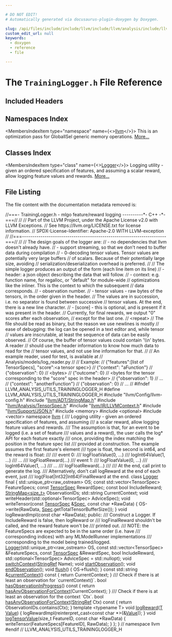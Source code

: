```yaml
---

# DO NOT EDIT!
# Automatically generated via docusaurus-plugin-doxygen by Doxygen.

slug: /api/files/include/include/llvm/include/llvm/analysis/include/llvm/analysis/utils/traininglogger-h
custom_edit_url: null
keywords:
  - doxygen
  - reference
  - file

---
```





# The `TrainingLogger.h` File Reference

<DoxygenPage pluginConfig={pluginConfig}>



## Included Headers

<IncludesList>
<IncludesListItem
  filePath="llvm/Config/llvm-config.h"
  permalink=""
  isLocal="true" />
<IncludesListItem
  filePath="llvm/ADT/StringMap.h"
  permalink="/docs/api/files/include/include/llvm/include/llvm/adt/stringmap-h"
  isLocal="true" />
<IncludesListItem
  filePath="llvm/Analysis/TensorSpec.h"
  permalink="/docs/api/files/include/include/llvm/include/llvm/analysis/tensorspec-h"
  isLocal="true" />
<IncludesListItem
  filePath="llvm/IR/LLVMContext.h"
  permalink="/docs/api/files/include/include/llvm/include/llvm/ir/llvmcontext-h"
  isLocal="true" />
<IncludesListItem
  filePath="llvm/Support/JSON.h"
  permalink="/docs/api/files/include/include/llvm/include/llvm/support/json-h"
  isLocal="true" />
<IncludesListItem
  filePath="memory"
  permalink=""
  isLocal="false" />
<IncludesListItem
  filePath="optional"
  permalink=""
  isLocal="false" />
<IncludesListItem
  filePath="vector"
  permalink=""
  isLocal="false" />
</IncludesList>

## Namespaces Index

<MembersIndex>

<MembersIndexItem
  type="namespace"
  name={<><a href="/docs/api/namespaces/llvm">llvm</a></>}>
This is an optimization pass for GlobalISel generic memory operations. <a href="/docs/api/namespaces/llvm/#details">More...</a>
</MembersIndexItem>

</MembersIndex>

## Classes Index

<MembersIndex>

<MembersIndexItem
  type="class"
  name={<><a href="/docs/api/classes/llvm/logger">Logger</a></>}>
Logging utility - given an ordered specification of features, and assuming a scalar reward, allow logging feature values and rewards. <a href="/docs/api/classes/llvm/logger/#details">More...</a>
</MembersIndexItem>

</MembersIndex>


## File Listing

The file content with the documentation metadata removed is:

<ProgramListing>

<Link id="l00001" /><CodeLine lineNumber="1"><Highlight kind="comment">//===- TrainingLogger.h - mlgo feature/reward logging  ----------&#42;- C++ -&#42;-===//</Highlight><Highlight kind="normal"></Highlight></CodeLine>
<Link id="l00002" /><CodeLine lineNumber="2"><Highlight kind="normal"></Highlight><Highlight kind="comment">//</Highlight><Highlight kind="normal"></Highlight></CodeLine>
<Link id="l00003" /><CodeLine lineNumber="3"><Highlight kind="normal"></Highlight><Highlight kind="comment">// Part of the LLVM Project, under the Apache License v2.0 with LLVM Exceptions.</Highlight><Highlight kind="normal"></Highlight></CodeLine>
<Link id="l00004" /><CodeLine lineNumber="4"><Highlight kind="normal"></Highlight><Highlight kind="comment">// See https://llvm.org/LICENSE.txt for license information.</Highlight><Highlight kind="normal"></Highlight></CodeLine>
<Link id="l00005" /><CodeLine lineNumber="5"><Highlight kind="normal"></Highlight><Highlight kind="comment">// SPDX-License-Identifier: Apache-2.0 WITH LLVM-exception</Highlight><Highlight kind="normal"></Highlight></CodeLine>
<Link id="l00006" /><CodeLine lineNumber="6"><Highlight kind="normal"></Highlight><Highlight kind="comment">//</Highlight><Highlight kind="normal"></Highlight></CodeLine>
<Link id="l00007" /><CodeLine lineNumber="7"><Highlight kind="normal"></Highlight><Highlight kind="comment">//===----------------------------------------------------------------------===//</Highlight><Highlight kind="normal"></Highlight></CodeLine>
<Link id="l00008" /><CodeLine lineNumber="8"><Highlight kind="normal"></Highlight><Highlight kind="comment">//</Highlight><Highlight kind="normal"></Highlight></CodeLine>
<Link id="l00009" /><CodeLine lineNumber="9"><Highlight kind="normal"></Highlight><Highlight kind="comment">// The design goals of the logger are:</Highlight><Highlight kind="normal"></Highlight></CodeLine>
<Link id="l00010" /><CodeLine lineNumber="10"><Highlight kind="normal"></Highlight><Highlight kind="comment">// - no dependencies that llvm doesn&#39;t already have.</Highlight><Highlight kind="normal"></Highlight></CodeLine>
<Link id="l00011" /><CodeLine lineNumber="11"><Highlight kind="normal"></Highlight><Highlight kind="comment">// - support streaming, so that we don&#39;t need to buffer data during compilation</Highlight><Highlight kind="normal"></Highlight></CodeLine>
<Link id="l00012" /><CodeLine lineNumber="12"><Highlight kind="normal"></Highlight><Highlight kind="comment">// - 0-decoding tensor values. Tensor values are potentially very large buffers</Highlight><Highlight kind="normal"></Highlight></CodeLine>
<Link id="l00013" /><CodeLine lineNumber="13"><Highlight kind="normal"></Highlight><Highlight kind="comment">// of scalars. Because of their potentially large size, avoiding</Highlight><Highlight kind="normal"></Highlight></CodeLine>
<Link id="l00014" /><CodeLine lineNumber="14"><Highlight kind="normal"></Highlight><Highlight kind="comment">// serialization/deserialization overhead is preferred.</Highlight><Highlight kind="normal"></Highlight></CodeLine>
<Link id="l00015" /><CodeLine lineNumber="15"><Highlight kind="normal"></Highlight><Highlight kind="comment">//</Highlight><Highlight kind="normal"></Highlight></CodeLine>
<Link id="l00016" /><CodeLine lineNumber="16"><Highlight kind="normal"></Highlight><Highlight kind="comment">// The simple logger produces an output of the form (each line item on its line)</Highlight><Highlight kind="normal"></Highlight></CodeLine>
<Link id="l00017" /><CodeLine lineNumber="17"><Highlight kind="normal"></Highlight><Highlight kind="comment">// - header: a json object describing the data that will follow.</Highlight><Highlight kind="normal"></Highlight></CodeLine>
<Link id="l00018" /><CodeLine lineNumber="18"><Highlight kind="normal"></Highlight><Highlight kind="comment">// - context: e.g. function name, for regalloc, or &quot;default&quot; for module-wide</Highlight><Highlight kind="normal"></Highlight></CodeLine>
<Link id="l00019" /><CodeLine lineNumber="19"><Highlight kind="normal"></Highlight><Highlight kind="comment">// optimizations like the inliner. This is the context to which the subsequent</Highlight><Highlight kind="normal"></Highlight></CodeLine>
<Link id="l00020" /><CodeLine lineNumber="20"><Highlight kind="normal"></Highlight><Highlight kind="comment">// data corresponds.</Highlight><Highlight kind="normal"></Highlight></CodeLine>
<Link id="l00021" /><CodeLine lineNumber="21"><Highlight kind="normal"></Highlight><Highlight kind="comment">// - observation number.</Highlight><Highlight kind="normal"></Highlight></CodeLine>
<Link id="l00022" /><CodeLine lineNumber="22"><Highlight kind="normal"></Highlight><Highlight kind="comment">// - tensor values - raw bytes of the tensors, in the order given in the header.</Highlight><Highlight kind="normal"></Highlight></CodeLine>
<Link id="l00023" /><CodeLine lineNumber="23"><Highlight kind="normal"></Highlight><Highlight kind="comment">// The values are in succession, i.e. no separator is found between successive</Highlight><Highlight kind="normal"></Highlight></CodeLine>
<Link id="l00024" /><CodeLine lineNumber="24"><Highlight kind="normal"></Highlight><Highlight kind="comment">// tensor values. At the end, there is a new line character.</Highlight><Highlight kind="normal"></Highlight></CodeLine>
<Link id="l00025" /><CodeLine lineNumber="25"><Highlight kind="normal"></Highlight><Highlight kind="comment">// - &#91;score&#93; - this is optional, and is present if it was present in the header.</Highlight><Highlight kind="normal"></Highlight></CodeLine>
<Link id="l00026" /><CodeLine lineNumber="26"><Highlight kind="normal"></Highlight><Highlight kind="comment">// Currently, for final rewards, we output &quot;0&quot; scores after each observation,</Highlight><Highlight kind="normal"></Highlight></CodeLine>
<Link id="l00027" /><CodeLine lineNumber="27"><Highlight kind="normal"></Highlight><Highlight kind="comment">// except for the last one.</Highlight><Highlight kind="normal"></Highlight></CodeLine>
<Link id="l00028" /><CodeLine lineNumber="28"><Highlight kind="normal"></Highlight><Highlight kind="comment">// &lt;repeat&gt;</Highlight><Highlight kind="normal"></Highlight></CodeLine>
<Link id="l00029" /><CodeLine lineNumber="29"><Highlight kind="normal"></Highlight><Highlight kind="comment">// The file should be read as binary, but the reason we use newlines is mostly</Highlight><Highlight kind="normal"></Highlight></CodeLine>
<Link id="l00030" /><CodeLine lineNumber="30"><Highlight kind="normal"></Highlight><Highlight kind="comment">// ease of debugging: the log can be opened in a text editor and, while tensor</Highlight><Highlight kind="normal"></Highlight></CodeLine>
<Link id="l00031" /><CodeLine lineNumber="31"><Highlight kind="normal"></Highlight><Highlight kind="comment">// values are inscrutable, at least the sequence of data can be easily observed.</Highlight><Highlight kind="normal"></Highlight></CodeLine>
<Link id="l00032" /><CodeLine lineNumber="32"><Highlight kind="normal"></Highlight><Highlight kind="comment">// Of course, the buffer of tensor values could contain &#39;\\n&#39; bytes. A reader</Highlight><Highlight kind="normal"></Highlight></CodeLine>
<Link id="l00033" /><CodeLine lineNumber="33"><Highlight kind="normal"></Highlight><Highlight kind="comment">// should use the header information to know how much data to read for the</Highlight><Highlight kind="normal"></Highlight></CodeLine>
<Link id="l00034" /><CodeLine lineNumber="34"><Highlight kind="normal"></Highlight><Highlight kind="comment">// tensor values, and not use line information for that.</Highlight><Highlight kind="normal"></Highlight></CodeLine>
<Link id="l00035" /><CodeLine lineNumber="35"><Highlight kind="normal"></Highlight><Highlight kind="comment">//</Highlight><Highlight kind="normal"></Highlight></CodeLine>
<Link id="l00036" /><CodeLine lineNumber="36"><Highlight kind="normal"></Highlight><Highlight kind="comment">// An example reader, used for test, is available at</Highlight><Highlight kind="normal"></Highlight></CodeLine>
<Link id="l00037" /><CodeLine lineNumber="37"><Highlight kind="normal"></Highlight><Highlight kind="comment">// Analysis/models/log&#95;reader.py</Highlight><Highlight kind="normal"></Highlight></CodeLine>
<Link id="l00038" /><CodeLine lineNumber="38"><Highlight kind="normal"></Highlight><Highlight kind="comment">//</Highlight><Highlight kind="normal"></Highlight></CodeLine>
<Link id="l00039" /><CodeLine lineNumber="39"><Highlight kind="normal"></Highlight><Highlight kind="comment">// Example:</Highlight><Highlight kind="normal"></Highlight></CodeLine>
<Link id="l00040" /><CodeLine lineNumber="40"><Highlight kind="normal"></Highlight><Highlight kind="comment">// &#123;&quot;features&quot;:&#91;list of TensorSpecs&#93;, &quot;score&quot;:&lt;a tensor spec&gt;&#125;</Highlight><Highlight kind="normal"></Highlight></CodeLine>
<Link id="l00041" /><CodeLine lineNumber="41"><Highlight kind="normal"></Highlight><Highlight kind="comment">// &#123;&quot;context&quot;: &quot;aFunction&quot;&#125;</Highlight><Highlight kind="normal"></Highlight></CodeLine>
<Link id="l00042" /><CodeLine lineNumber="42"><Highlight kind="normal"></Highlight><Highlight kind="comment">// &#123;&quot;observation&quot;: 0&#125;</Highlight><Highlight kind="normal"></Highlight></CodeLine>
<Link id="l00043" /><CodeLine lineNumber="43"><Highlight kind="normal"></Highlight><Highlight kind="comment">// &lt;bytes&gt;</Highlight><Highlight kind="normal"></Highlight></CodeLine>
<Link id="l00044" /><CodeLine lineNumber="44"><Highlight kind="normal"></Highlight><Highlight kind="comment">// &#123;&quot;outcome&quot;: 0&#125;</Highlight><Highlight kind="normal"></Highlight></CodeLine>
<Link id="l00045" /><CodeLine lineNumber="45"><Highlight kind="normal"></Highlight><Highlight kind="comment">// &lt;bytes for the tensor corresponding to the &quot;score&quot; spec in the header&gt;</Highlight><Highlight kind="normal"></Highlight></CodeLine>
<Link id="l00046" /><CodeLine lineNumber="46"><Highlight kind="normal"></Highlight><Highlight kind="comment">// &#123;&quot;observation&quot;: 1&#125;</Highlight><Highlight kind="normal"></Highlight></CodeLine>
<Link id="l00047" /><CodeLine lineNumber="47"><Highlight kind="normal"></Highlight><Highlight kind="comment">// ...</Highlight><Highlight kind="normal"></Highlight></CodeLine>
<Link id="l00048" /><CodeLine lineNumber="48"><Highlight kind="normal"></Highlight><Highlight kind="comment">// &#123;&quot;context&quot;: &quot;anotherFunction&quot;&#125;</Highlight><Highlight kind="normal"></Highlight></CodeLine>
<Link id="l00049" /><CodeLine lineNumber="49"><Highlight kind="normal"></Highlight><Highlight kind="comment">// &#123;&quot;observation&quot;: 0&#125;</Highlight><Highlight kind="normal"></Highlight></CodeLine>
<Link id="l00050" /><CodeLine lineNumber="50"><Highlight kind="normal"></Highlight><Highlight kind="comment">// ...</Highlight><Highlight kind="normal"></Highlight></CodeLine>
<Link id="l00051" /><CodeLine lineNumber="51"><Highlight kind="normal"></Highlight><Highlight kind="comment">//</Highlight><Highlight kind="normal"></Highlight></CodeLine>
<Link id="l00052" /><CodeLine lineNumber="52"><Highlight kind="normal"></Highlight></CodeLine>
<Link id="l00053" /><CodeLine lineNumber="53"><Highlight kind="normal"></Highlight><Highlight kind="preprocessor">#ifndef LLVM&#95;ANALYSIS&#95;UTILS&#95;TRAININGLOGGER&#95;H</Highlight><Highlight kind="normal"></Highlight></CodeLine>
<Link id="l00054" /><CodeLine lineNumber="54"><Highlight kind="normal"></Highlight><Highlight kind="preprocessor">#define LLVM&#95;ANALYSIS&#95;UTILS&#95;TRAININGLOGGER&#95;H</Highlight><Highlight kind="normal"></Highlight></CodeLine>
<Link id="l00055" /><CodeLine lineNumber="55"><Highlight kind="normal"></Highlight></CodeLine>
<Link id="l00056" /><CodeLine lineNumber="56"><Highlight kind="normal"></Highlight><Highlight kind="preprocessor">#include &quot;llvm/Config/llvm-config.h&quot;</Highlight><Highlight kind="normal"></Highlight></CodeLine>
<Link id="l00057" /><CodeLine lineNumber="57"><Highlight kind="normal"></Highlight></CodeLine>
<Link id="l00058" /><CodeLine lineNumber="58"><Highlight kind="normal"></Highlight><Highlight kind="preprocessor">#include &quot;<a href="/docs/api/files/include/include/llvm/include/llvm/adt/stringmap-h">llvm/ADT/StringMap.h</a>&quot;</Highlight><Highlight kind="normal"></Highlight></CodeLine>
<Link id="l00059" /><CodeLine lineNumber="59"><Highlight kind="normal"></Highlight><Highlight kind="preprocessor">#include &quot;<a href="/docs/api/files/include/include/llvm/include/llvm/analysis/tensorspec-h">llvm/Analysis/TensorSpec.h</a>&quot;</Highlight><Highlight kind="normal"></Highlight></CodeLine>
<Link id="l00060" /><CodeLine lineNumber="60"><Highlight kind="normal"></Highlight><Highlight kind="preprocessor">#include &quot;<a href="/docs/api/files/include/include/llvm/include/llvm/ir/llvmcontext-h">llvm/IR/LLVMContext.h</a>&quot;</Highlight><Highlight kind="normal"></Highlight></CodeLine>
<Link id="l00061" /><CodeLine lineNumber="61"><Highlight kind="normal"></Highlight><Highlight kind="preprocessor">#include &quot;<a href="/docs/api/files/include/include/llvm/include/llvm/support/json-h">llvm/Support/JSON.h</a>&quot;</Highlight><Highlight kind="normal"></Highlight></CodeLine>
<Link id="l00062" /><CodeLine lineNumber="62"><Highlight kind="normal"></Highlight></CodeLine>
<Link id="l00063" /><CodeLine lineNumber="63"><Highlight kind="normal"></Highlight><Highlight kind="preprocessor">#include &lt;memory&gt;</Highlight><Highlight kind="normal"></Highlight></CodeLine>
<Link id="l00064" /><CodeLine lineNumber="64"><Highlight kind="normal"></Highlight><Highlight kind="preprocessor">#include &lt;optional&gt;</Highlight><Highlight kind="normal"></Highlight></CodeLine>
<Link id="l00065" /><CodeLine lineNumber="65"><Highlight kind="normal"></Highlight><Highlight kind="preprocessor">#include &lt;vector&gt;</Highlight><Highlight kind="normal"></Highlight></CodeLine>
<Link id="l00066" /><CodeLine lineNumber="66"><Highlight kind="normal"></Highlight></CodeLine>
<Link id="l00067" /><CodeLine lineNumber="67"><Highlight kind="normal"></Highlight><Highlight kind="keyword">namespace </Highlight><Highlight kind="normal"><a href="/docs/api/namespaces/llvm">llvm</a> &#123;</Highlight></CodeLine>
<Link id="l00068" /><CodeLine lineNumber="68"><Highlight kind="normal"></Highlight><Highlight kind="comment"></Highlight></CodeLine>
<Link id="l00069" /><CodeLine lineNumber="69"><Highlight kind="comment">/// Logging utility - given an ordered specification of features, and assuming</Highlight></CodeLine>
<Link id="l00070" /><CodeLine lineNumber="70"><Highlight kind="comment">/// a scalar reward, allow logging feature values and rewards.</Highlight></CodeLine>
<Link id="l00071" /><CodeLine lineNumber="71"><Highlight kind="comment">/// The assumption is that, for an event to be logged (i.e. a set of feature</Highlight></CodeLine>
<Link id="l00072" /><CodeLine lineNumber="72"><Highlight kind="comment">/// values and a reward), the user calls the log&#42; API for each feature exactly</Highlight></CodeLine>
<Link id="l00073" /><CodeLine lineNumber="73"><Highlight kind="comment">/// once, providing the index matching the position in the feature spec list</Highlight></CodeLine>
<Link id="l00074" /><CodeLine lineNumber="74"><Highlight kind="comment">/// provided at construction. The example assumes the first feature&#39;s element</Highlight></CodeLine>
<Link id="l00075" /><CodeLine lineNumber="75"><Highlight kind="comment">/// type is float, the second is int64, and the reward is float:</Highlight></CodeLine>
<Link id="l00076" /><CodeLine lineNumber="76"><Highlight kind="comment">///</Highlight></CodeLine>
<Link id="l00077" /><CodeLine lineNumber="77"><Highlight kind="comment">/// event 0:</Highlight></CodeLine>
<Link id="l00078" /><CodeLine lineNumber="78"><Highlight kind="comment">///   logFloatValue(0, ...)</Highlight></CodeLine>
<Link id="l00079" /><CodeLine lineNumber="79"><Highlight kind="comment">///   logInt64Value(1, ...)</Highlight></CodeLine>
<Link id="l00080" /><CodeLine lineNumber="80"><Highlight kind="comment">///   ...</Highlight></CodeLine>
<Link id="l00081" /><CodeLine lineNumber="81"><Highlight kind="comment">///   logFloatReward(...)</Highlight></CodeLine>
<Link id="l00082" /><CodeLine lineNumber="82"><Highlight kind="comment">/// event 1:</Highlight></CodeLine>
<Link id="l00083" /><CodeLine lineNumber="83"><Highlight kind="comment">///   logFloatValue(0, ...)</Highlight></CodeLine>
<Link id="l00084" /><CodeLine lineNumber="84"><Highlight kind="comment">///   logInt64Value(1, ...)</Highlight></CodeLine>
<Link id="l00085" /><CodeLine lineNumber="85"><Highlight kind="comment">///   ...</Highlight></CodeLine>
<Link id="l00086" /><CodeLine lineNumber="86"><Highlight kind="comment">///   logFloatReward(...)</Highlight></CodeLine>
<Link id="l00087" /><CodeLine lineNumber="87"><Highlight kind="comment">///</Highlight></CodeLine>
<Link id="l00088" /><CodeLine lineNumber="88"><Highlight kind="comment">/// At the end, call print to generate the log.</Highlight></CodeLine>
<Link id="l00089" /><CodeLine lineNumber="89"><Highlight kind="comment">/// Alternatively, don&#39;t call logReward at the end of each event, just</Highlight></CodeLine>
<Link id="l00090" /><CodeLine lineNumber="90"><Highlight kind="comment">/// log&#123;Float|Int32|Int64&#125;FinalReward at the end.</Highlight><Highlight kind="normal"></Highlight></CodeLine>
<Link id="l00091" /><CodeLine lineNumber="91" lineLink="/docs/api/classes/llvm/logger"><Highlight kind="normal"></Highlight><Highlight kind="keyword">class </Highlight><Highlight kind="normal"><a href="/docs/api/classes/llvm/logger/#afa8b89d00af0e306a92b7e9c9d5bc681">Logger</a> final &#123;</Highlight></CodeLine>
<Link id="l00092" /><CodeLine lineNumber="92"><Highlight kind="normal">  std::unique&#95;ptr&lt;raw&#95;ostream&gt; OS;</Highlight></CodeLine>
<Link id="l00093" /><CodeLine lineNumber="93"><Highlight kind="normal">  </Highlight><Highlight kind="keyword">const</Highlight><Highlight kind="normal"> std::vector&lt;TensorSpec&gt; FeatureSpecs;</Highlight></CodeLine>
<Link id="l00094" /><CodeLine lineNumber="94"><Highlight kind="normal">  </Highlight><Highlight kind="keyword">const</Highlight><Highlight kind="normal"> <a href="/docs/api/classes/llvm/tensorspec">TensorSpec</a> RewardSpec;</Highlight></CodeLine>
<Link id="l00095" /><CodeLine lineNumber="95"><Highlight kind="normal">  </Highlight><Highlight kind="keyword">const</Highlight><Highlight kind="normal"> </Highlight><Highlight kind="keywordtype">bool</Highlight><Highlight kind="normal"> IncludeReward;</Highlight></CodeLine>
<Link id="l00096" /><CodeLine lineNumber="96"><Highlight kind="normal">  <a href="/docs/api/classes/llvm/stringmap">StringMap&lt;size&#95;t&gt;</a> ObservationIDs;</Highlight></CodeLine>
<Link id="l00097" /><CodeLine lineNumber="97"><Highlight kind="normal">  std::string CurrentContext;</Highlight></CodeLine>
<Link id="l00098" /><CodeLine lineNumber="98"><Highlight kind="normal"></Highlight></CodeLine>
<Link id="l00099" /><CodeLine lineNumber="99"><Highlight kind="normal">  </Highlight><Highlight kind="keywordtype">void</Highlight><Highlight kind="normal"> writeHeader(std::optional&lt;TensorSpec&gt; AdviceSpec);</Highlight></CodeLine>
<Link id="l00100" /><CodeLine lineNumber="100"><Highlight kind="normal">  </Highlight><Highlight kind="keywordtype">void</Highlight><Highlight kind="normal"> writeTensor(</Highlight><Highlight kind="keyword">const</Highlight><Highlight kind="normal"> <a href="/docs/api/classes/llvm/tensorspec">TensorSpec</a> &amp;<a href="/docs/api/structs/llvm/spec">Spec</a>, </Highlight><Highlight kind="keyword">const</Highlight><Highlight kind="normal"> </Highlight><Highlight kind="keywordtype">char</Highlight><Highlight kind="normal"> &#42;RawData) &#123;</Highlight></CodeLine>
<Link id="l00101" /><CodeLine lineNumber="101"><Highlight kind="normal">    OS-&gt;write(RawData, <a href="/docs/api/structs/llvm/spec">Spec</a>.getTotalTensorBufferSize());</Highlight></CodeLine>
<Link id="l00102" /><CodeLine lineNumber="102"><Highlight kind="normal">  &#125;</Highlight></CodeLine>
<Link id="l00103" /><CodeLine lineNumber="103"><Highlight kind="normal">  </Highlight><Highlight kind="keywordtype">void</Highlight><Highlight kind="normal"> logRewardImpl(</Highlight><Highlight kind="keyword">const</Highlight><Highlight kind="normal"> </Highlight><Highlight kind="keywordtype">char</Highlight><Highlight kind="normal"> &#42;RawData);</Highlight></CodeLine>
<Link id="l00104" /><CodeLine lineNumber="104"><Highlight kind="normal"></Highlight></CodeLine>
<Link id="l00105" /><CodeLine lineNumber="105"><Highlight kind="normal"></Highlight><Highlight kind="keyword">public</Highlight><Highlight kind="normal">:</Highlight><Highlight kind="comment"></Highlight></CodeLine>
<Link id="l00106" /><CodeLine lineNumber="106"><Highlight kind="comment">  /// Construct a Logger. If IncludeReward is false, then logReward or</Highlight></CodeLine>
<Link id="l00107" /><CodeLine lineNumber="107"><Highlight kind="comment">  /// logFinalReward shouldn&#39;t be called, and the reward feature won&#39;t be</Highlight></CodeLine>
<Link id="l00108" /><CodeLine lineNumber="108"><Highlight kind="comment">  /// printed out.</Highlight></CodeLine>
<Link id="l00109" /><CodeLine lineNumber="109"><Highlight kind="comment">  /// NOTE: the FeatureSpecs are expected to be in the same order (i.e. have</Highlight></CodeLine>
<Link id="l00110" /><CodeLine lineNumber="110"><Highlight kind="comment">  /// corresponding indices) with any MLModelRunner implementations</Highlight></CodeLine>
<Link id="l00111" /><CodeLine lineNumber="111"><Highlight kind="comment">  /// corresponding to the model being trained/logged.</Highlight><Highlight kind="normal"></Highlight></CodeLine>
<Link id="l00112" /><CodeLine lineNumber="112"><Highlight kind="normal">  <a href="/docs/api/classes/llvm/logger/#afa8b89d00af0e306a92b7e9c9d5bc681">Logger</a>(std::unique&#95;ptr&lt;raw&#95;ostream&gt; OS,</Highlight></CodeLine>
<Link id="l00113" /><CodeLine lineNumber="113"><Highlight kind="normal">         </Highlight><Highlight kind="keyword">const</Highlight><Highlight kind="normal"> std::vector&lt;TensorSpec&gt; &amp;FeatureSpecs,</Highlight></CodeLine>
<Link id="l00114" /><CodeLine lineNumber="114"><Highlight kind="normal">         </Highlight><Highlight kind="keyword">const</Highlight><Highlight kind="normal"> <a href="/docs/api/classes/llvm/tensorspec">TensorSpec</a> &amp;RewardSpec, </Highlight><Highlight kind="keywordtype">bool</Highlight><Highlight kind="normal"> IncludeReward,</Highlight></CodeLine>
<Link id="l00115" /><CodeLine lineNumber="115"><Highlight kind="normal">         std::optional&lt;TensorSpec&gt; AdviceSpec = std::nullopt);</Highlight></CodeLine>
<Link id="l00116" /><CodeLine lineNumber="116"><Highlight kind="normal"></Highlight></CodeLine>
<Link id="l00117" /><CodeLine lineNumber="117"><Highlight kind="normal">  </Highlight><Highlight kind="keywordtype">void</Highlight><Highlight kind="normal"> <a href="/docs/api/classes/llvm/logger/#a9be20507499a9a17d9e77ce1ba2cf330">switchContext</a>(<a href="/docs/api/classes/llvm/stringref">StringRef</a> Name);</Highlight></CodeLine>
<Link id="l00118" /><CodeLine lineNumber="118"><Highlight kind="normal">  </Highlight><Highlight kind="keywordtype">void</Highlight><Highlight kind="normal"> <a href="/docs/api/classes/llvm/logger/#a6ca977785c8d33e0e44f0b25d3756f74">startObservation</a>();</Highlight></CodeLine>
<Link id="l00119" /><CodeLine lineNumber="119"><Highlight kind="normal">  </Highlight><Highlight kind="keywordtype">void</Highlight><Highlight kind="normal"> <a href="/docs/api/classes/llvm/logger/#ac1150afbe88be53f26045917d074b304">endObservation</a>();</Highlight></CodeLine>
<Link id="l00120" /><CodeLine lineNumber="120" lineLink="/docs/api/classes/llvm/logger/#ada35dca57bfd0bce4879fb3ba8c61014"><Highlight kind="normal">  </Highlight><Highlight kind="keywordtype">void</Highlight><Highlight kind="normal"> <a href="/docs/api/classes/llvm/logger/#ada35dca57bfd0bce4879fb3ba8c61014">flush</a>() &#123; OS-&gt;flush(); &#125;</Highlight></CodeLine>
<Link id="l00121" /><CodeLine lineNumber="121"><Highlight kind="normal"></Highlight></CodeLine>
<Link id="l00122" /><CodeLine lineNumber="122" lineLink="/docs/api/classes/llvm/logger/#ac886a0d14183ddb3f3360be5195e164e"><Highlight kind="normal">  </Highlight><Highlight kind="keyword">const</Highlight><Highlight kind="normal"> std::string &amp;<a href="/docs/api/classes/llvm/logger/#ac886a0d14183ddb3f3360be5195e164e">currentContext</a>()</Highlight><Highlight kind="keyword"> const </Highlight><Highlight kind="normal">&#123; </Highlight><Highlight kind="keywordflow">return</Highlight><Highlight kind="normal"> CurrentContext; &#125;</Highlight></CodeLine>
<Link id="l00123" /><CodeLine lineNumber="123"><Highlight kind="normal"></Highlight><Highlight kind="comment"></Highlight></CodeLine>
<Link id="l00124" /><CodeLine lineNumber="124"><Highlight kind="comment">  /// Check if there is at least an observation for &#96;currentContext()&#96;.</Highlight><Highlight kind="normal"></Highlight></CodeLine>
<Link id="l00125" /><CodeLine lineNumber="125" lineLink="/docs/api/classes/llvm/logger/#a76e0a28d9382a99bda4f3c805db3092e"><Highlight kind="normal">  </Highlight><Highlight kind="keywordtype">bool</Highlight><Highlight kind="normal"> <a href="/docs/api/classes/llvm/logger/#a76e0a28d9382a99bda4f3c805db3092e">hasObservationInProgress</a>()</Highlight><Highlight kind="keyword"> const </Highlight><Highlight kind="normal">&#123;</Highlight></CodeLine>
<Link id="l00126" /><CodeLine lineNumber="126"><Highlight kind="normal">    </Highlight><Highlight kind="keywordflow">return</Highlight><Highlight kind="normal"> <a href="/docs/api/classes/llvm/logger/#a175d88a766f69edfa7dee7613dee3cc2">hasAnyObservationForContext</a>(CurrentContext);</Highlight></CodeLine>
<Link id="l00127" /><CodeLine lineNumber="127"><Highlight kind="normal">  &#125;</Highlight></CodeLine>
<Link id="l00128" /><CodeLine lineNumber="128"><Highlight kind="normal"></Highlight><Highlight kind="comment"></Highlight></CodeLine>
<Link id="l00129" /><CodeLine lineNumber="129"><Highlight kind="comment">  /// Check if there is at least an observation for the context &#96;Ctx&#96;.</Highlight><Highlight kind="normal"></Highlight></CodeLine>
<Link id="l00130" /><CodeLine lineNumber="130" lineLink="/docs/api/classes/llvm/logger/#a175d88a766f69edfa7dee7613dee3cc2"><Highlight kind="normal">  </Highlight><Highlight kind="keywordtype">bool</Highlight><Highlight kind="normal"> <a href="/docs/api/classes/llvm/logger/#a175d88a766f69edfa7dee7613dee3cc2">hasAnyObservationForContext</a>(<a href="/docs/api/classes/llvm/stringref">StringRef</a> Ctx)</Highlight><Highlight kind="keyword"> const </Highlight><Highlight kind="normal">&#123;</Highlight></CodeLine>
<Link id="l00131" /><CodeLine lineNumber="131"><Highlight kind="normal">    </Highlight><Highlight kind="keywordflow">return</Highlight><Highlight kind="normal"> ObservationIDs.contains(Ctx);</Highlight></CodeLine>
<Link id="l00132" /><CodeLine lineNumber="132"><Highlight kind="normal">  &#125;</Highlight></CodeLine>
<Link id="l00133" /><CodeLine lineNumber="133"><Highlight kind="normal"></Highlight></CodeLine>
<Link id="l00134" /><CodeLine lineNumber="134" lineLink="/docs/api/classes/llvm/logger/#ab771ca9f78851aaf45626a6669c77060"><Highlight kind="normal">  </Highlight><Highlight kind="keyword">template</Highlight><Highlight kind="normal"> &lt;</Highlight><Highlight kind="keyword">typename</Highlight><Highlight kind="normal"> T&gt; </Highlight><Highlight kind="keywordtype">void</Highlight><Highlight kind="normal"> <a href="/docs/api/classes/llvm/logger/#ab771ca9f78851aaf45626a6669c77060">logReward</a>(<a href="/docs/api/files/lib/lib/target/lib/target/mips/mips16isellowering-cpp/#a0acb682b8260ab1c60b918599864e2e5">T</a> <a href="/docs/api/classes/llvm/value">Value</a>) &#123;</Highlight></CodeLine>
<Link id="l00135" /><CodeLine lineNumber="135"><Highlight kind="normal">    logRewardImpl(</Highlight><Highlight kind="keyword">reinterpret&#95;cast&lt;</Highlight><Highlight kind="keyword">const </Highlight><Highlight kind="keywordtype">char</Highlight><Highlight kind="normal"> &#42;</Highlight><Highlight kind="keyword">&gt;</Highlight><Highlight kind="normal">(&amp;<a href="/docs/api/classes/llvm/value">Value</a>));</Highlight></CodeLine>
<Link id="l00136" /><CodeLine lineNumber="136"><Highlight kind="normal">  &#125;</Highlight></CodeLine>
<Link id="l00137" /><CodeLine lineNumber="137"><Highlight kind="normal"></Highlight></CodeLine>
<Link id="l00138" /><CodeLine lineNumber="138" lineLink="/docs/api/classes/llvm/logger/#ac1834740beff0f2fd287cc9a5b174178"><Highlight kind="normal">  </Highlight><Highlight kind="keywordtype">void</Highlight><Highlight kind="normal"> <a href="/docs/api/classes/llvm/logger/#ac1834740beff0f2fd287cc9a5b174178">logTensorValue</a>(</Highlight><Highlight kind="keywordtype">size&#95;t</Highlight><Highlight kind="normal"> FeatureID, </Highlight><Highlight kind="keyword">const</Highlight><Highlight kind="normal"> </Highlight><Highlight kind="keywordtype">char</Highlight><Highlight kind="normal"> &#42;RawData) &#123;</Highlight></CodeLine>
<Link id="l00139" /><CodeLine lineNumber="139"><Highlight kind="normal">    writeTensor(FeatureSpecs&#91;FeatureID&#93;, RawData);</Highlight></CodeLine>
<Link id="l00140" /><CodeLine lineNumber="140"><Highlight kind="normal">  &#125;</Highlight></CodeLine>
<Link id="l00141" /><CodeLine lineNumber="141"><Highlight kind="normal">&#125;;</Highlight></CodeLine>
<Link id="l00142" /><CodeLine lineNumber="142"><Highlight kind="normal"></Highlight></CodeLine>
<Link id="l00143" /><CodeLine lineNumber="143"><Highlight kind="normal">&#125; </Highlight><Highlight kind="comment">// namespace llvm</Highlight><Highlight kind="normal"></Highlight></CodeLine>
<Link id="l00144" /><CodeLine lineNumber="144"><Highlight kind="normal"></Highlight><Highlight kind="preprocessor">#endif </Highlight><Highlight kind="comment">// LLVM&#95;ANALYSIS&#95;UTILS&#95;TRAININGLOGGER&#95;H</Highlight><Highlight kind="normal"></Highlight></CodeLine>

</ProgramListing>

</DoxygenPage>
